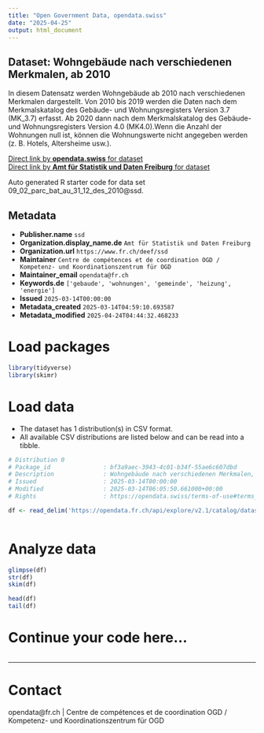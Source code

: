```yaml
---
title: "Open Government Data, opendata.swiss"
date: "2025-04-25"
output: html_document
---
```


## Dataset: Wohngebäude nach verschiedenen Merkmalen, ab 2010

In diesem Datensatz werden Wohngebäude ab 2010 nach verschiedenen Merkmalen dargestellt. Von 2010 bis 2019 werden die Daten nach dem Merkmalskatalog des Gebäude- und Wohnungsregisters Version 3.7 (MK_3.7) erfasst. Ab 2020 dann nach dem Merkmalskatalog des Gebäude- und Wohnungsregisters Version 4.0 (MK4.0).Wenn die Anzahl der Wohnungen null ist, können die Wohnungswerte nicht angegeben werden (z. B. Hotels, Altersheime usw.).

[Direct link by **opendata.swiss** for dataset](https://opendata.swiss/de/dataset/wohngebaude-nach-verschiedenen-merkmalen-ab-2010)<br>
[Direct link by **Amt für Statistik und Daten Freiburg** for dataset](https://opendata.fr.ch/explore/dataset/09_02_parc_bat_au_31_12_des_2010/)

Auto generated R starter code for data set 09_02_parc_bat_au_31_12_des_2010@ssd.

## Metadata

- **Publisher.name** `ssd`
- **Organization.display_name.de** `Amt für Statistik und Daten Freiburg`
- **Organization.url** `https://www.fr.ch/deef/ssd`
- **Maintainer** `Centre de compétences et de coordination OGD / Kompetenz- und Koordinationszentrum für OGD`
- **Maintainer_email** `opendata@fr.ch`
- **Keywords.de** `['gebaude', 'wohnungen', 'gemeinde', 'heizung', 'energie']`
- **Issued** `2025-03-14T00:00:00`
- **Metadata_created** `2025-03-14T04:59:10.693587`
- **Metadata_modified** `2025-04-24T04:44:32.468233`


# Load packages

```r

library(tidyverse)
library(skimr)

```

# Load data

-   The dataset has 1 distribution(s) in CSV format.
-   All available CSV distributions are listed below and can be read into a tibble.

```r

# Distribution 0
# Package_id               : bf3a9aec-3943-4c01-b34f-55ae6c607dbd
# Description              : Wohngebäude nach verschiedenen Merkmalen, ab 2010 (csv)
# Issued                   : 2025-03-14T00:00:00
# Modified                 : 2025-03-14T06:05:50.661000+00:00
# Rights                   : https://opendata.swiss/terms-of-use#terms_by

df <- read_delim('https://opendata.fr.ch/api/explore/v2.1/catalog/datasets/09_02_parc_bat_au_31_12_des_2010/exports/csv?use_labels=true')



```

# Analyze data

```r

glimpse(df)
str(df)
skim(df)

head(df)
tail(df)

```

# Continue your code here...

```r

```

------------------------------------------------------------------------

# Contact

opendata@fr.ch | Centre de compétences et de coordination OGD / Kompetenz- und Koordinationszentrum für OGD
